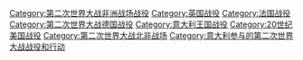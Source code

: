 {{Catnav|頁面分類|地理|大洲|欧洲|欧洲历史}}
{{Catnav|頁面分類|各種主題的頁面分類|各種主題的歷史|軍事史|战役}}
{{Catnav|頁面分類|历史|各種主題的歷史|軍事史|战役}}
{{Catnav|頁面分類|历史|歷史時代|近代史|第二次世界大战}}
{{Catnav|頁面分類|历史|各區域的歷史|欧洲历史}}
{{Catnav|頁面分類|人类社会|战争|第二次世界大战}}
{{Catnav|頁面分類|人类社会|战争|战役}}
{{Commons category|World War II in North Africa}}

[[Category:第二次世界大战非洲战场战役|Category:第二次世界大战非洲战场战役]]
[[Category:英国战役|Category:英国战役]]
[[Category:法国战役|Category:法国战役]]
[[Category:第二次世界大战德国战役|Category:第二次世界大战德国战役]]
[[Category:意大利王国战役|Category:意大利王国战役]]
[[Category:20世纪美国战役|Category:20世纪美国战役]]
[[Category:第二次世界大战北非战场|Category:第二次世界大战北非战场]]
[[Category:意大利参与的第二次世界大战战役和行动|Category:意大利参与的第二次世界大战战役和行动]]